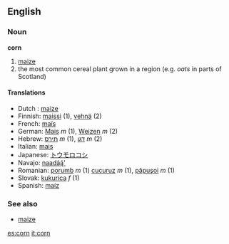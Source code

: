 ==English==
===Noun===
'''corn'''

#[[maize]]
#the most common cereal plant grown in a region (e.g. ''oats'' in parts of Scotland)
<!-- add here other meanings -->

====Translations====
*Dutch :  [[maize]]
*Finnish: [[maissi]] (1), [[vehnä]] (2)
*French: [[maïs]]
*German: [[Mais]] ''m'' (1), [[Weizen]] ''m'' (2)
*Hebrew: [[תירס]] ''m'' (1), [[דגן]] ''m'' (2)
*Italian: [[mais]]
*Japanese: [[トウモロコシ]]
*Navajo: [[naadą́ą́']]
*Romanian: [[porumb]] ''m'' (1) [[cucuruz]] ''m'' (1), [[păpuşoi]] ''m'' (1)
*Slovak: [[kukurica#Slovak|kukurica]] ''f'' (1)
*Spanish: [[maíz]]

===See also===
*[[maize]]

[[es:corn]]
[[it:corn]]